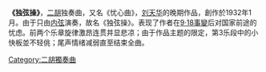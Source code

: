 {{Unreferenced|time=2022-05-30T05:50:31+00:00}}
'''《独弦操》'''，[[二胡|二胡]]独奏曲，又名《忧心曲》，[[刘天华|刘天华]]的晚期作品，創作於1932年1月。由于只由[[内弦|内弦]]演奏，故名《独弦操》。表现了作者在[[九一八事变|9‧18事變]]后对国家前途的忧虑。前两个乐章旋律激昂连贯并显悲凉；由于作品主题的限定，第3乐段中的小快板並不轻佻；尾声情绪减弱直至结束全曲。

{{劉天華十大名曲}}

[[Category:二胡獨奏曲|Category:二胡獨奏曲]]
